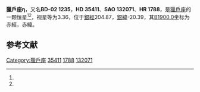{{Starbox begin
| name = 獵戶座η
}}
{{Starbox observe
| epoch = [[J2000.0|J2000.0]]
| constell = [[獵戶座|獵戶座]]<ref name=SIMBAD>{{cite web
 | url=http://simbad.u-strasbg.fr/simbad/sim-id?Ident=HR+1788
 | title=Pulsating variable Star
 | publisher=Centre de Données astronomiques de Strasbourg
 | work=SIMBAD
 | accessdate=2012-07-13
 | archive-date=2020-11-05
 | archive-url=https://web.archive.org/web/20201105141125/http://simbad.u-strasbg.fr/simbad/sim-id?Ident=HR+1788
 | dead-url=no
 }}</ref><ref name=DATA>{{cite web
 | url=http://vizier.u-strasbg.fr/viz-bin/VizieR-5?-out.add=.&-source=5050&-corr=PK=HR&-out.max=9999&HR=1788
 | title=VizieR Detailed Page
 | accessdate=2012-07-13
 | archive-date=2019-06-09
 | archive-url=https://web.archive.org/web/20190609130946/http://vizier.u-strasbg.fr/viz-bin/VizieR-5?-out.add=.&-source=5050&-corr=PK=HR&-out.max=9999&HR=1788
 | dead-url=no
 }}</ref>
| 星官 = 
| ra = {{RA|5|24|28.6}}<ref name=SIMBAD /><ref name=DATA />
| dec = {{DEC|-2|23|49}}<ref name=SIMBAD /><ref name=DATA />
| appmag_v = 3.36<ref name=SIMBAD /><ref name=DATA />
}}
{{Starbox character
| class = B1V+B2e<ref name=SIMBAD /><ref name=DATA />
| b-v = -0.17<ref name=SIMBAD /><ref name=DATA />
| u-b = -0.92<ref name=SIMBAD /><ref name=DATA />
| r-i = -0.23<ref name=SIMBAD /><ref name=DATA />
| variable = 
}}
{{Starbox astrometry
| radial_v = -0.92
| prop_mo_ra = 20
| parallax = 0.007
| p_error = 
}}
{{Starbox catalog
| names =BD-02 1235，[[SAO星表|SAO]] 132071，[[HD星表|HD]] 35411，[[HR星表|HR]] 1788}}
{{Starbox reference |Simbad=HR+1788}}
{{Starbox end}}

'''獵戶座η'''，又名'''BD-02 1235'''，'''HD 35411'''、'''SAO 132071'''、'''HR 1788'''，是[[獵戶座|獵戶座]]的一颗恒星<ref name=SIMBAD /><ref name=DATA />，视星等为3.36，位于[[銀道座標系|銀經]]204.87，[[銀道座標系|銀緯]]-20.39，其[[B1900.0|B1900.0]]坐标为赤經{{RA|5|19|26.9}}，赤緯{{DEC|-2|-20.39|21}}。

== 参考文献 ==
{{reflist}}

{{star-stub}}

{{獵戶座恒星}}
{{星官|参宿|7|39}}
[[Category:獵戶座|Category:獵戶座]]
[[Category:HD和HDE天體|35411]]
[[Category:HR天體|1788]]
[[Category:SAO天體|132071]]
